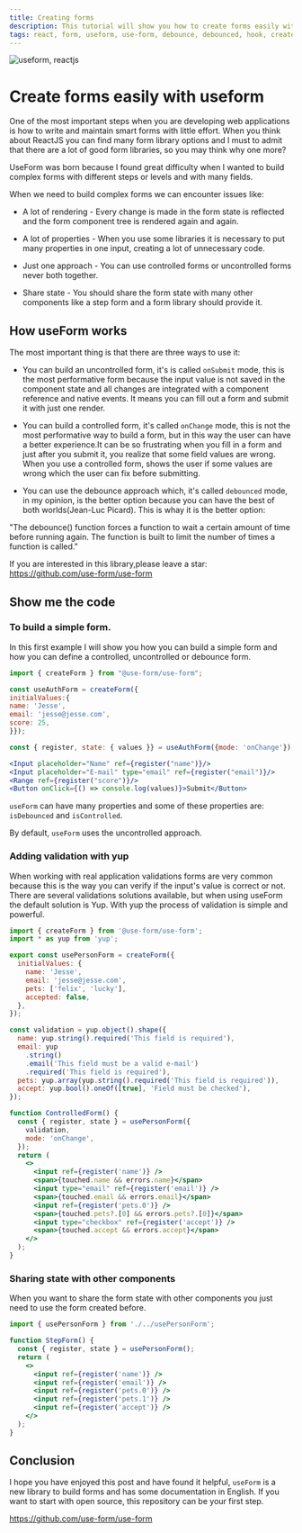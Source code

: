 ```yaml
---
title: Creating forms
description: This tutorial will show you how to create forms easily with useform.
tags: react, form, useform, use-form, debounce, debounced, hook, create, creating-a-form, html
---
```


![useform, reactjs](https://res.cloudinary.com/practicaldev/image/fetch/s--SOHJ-nn6--/c_imagga_scale,f_auto,fl_progressive,h_420,q_auto,w_1000/https://dev-to-uploads.s3.amazonaws.com/i/a0qtwoo6xz02au5p958w.png)

# Create forms easily with useform

One of the most important steps when you are developing web applications is how to write and maintain smart forms with little effort.
When you think about ReactJS you can find many form library options and I must to admit that there are a lot of good form libraries, so you may think why one more?

UseForm was born because I found great difficulty when I wanted to build complex forms with different steps or levels and with many fields.

When we need to build complex forms we can encounter issues like:

- A lot of rendering - Every change is made in the form state is reflected and the form component tree is rendered again and again.

- A lot of properties - When you use some libraries it is necessary to put many properties in one input, creating a lot of unnecessary code.

- Just one approach - You can use controlled forms or uncontrolled forms never both together.

- Share state - You should share the form state with many other components like a step form and a form library should provide it.

## How useForm works

The most important thing is that there are three ways to use it:

- You can build an uncontrolled form, it's is called `onSubmit` mode, this is the most performative form because the input value is not saved in the component state and all changes are integrated with a component reference and native events. It means you can fill out a form and submit it with just one render.

- You can build a controlled form, it's called `onChange` mode, this is not the most performative way to build a form, but in this way the user can have a better experience.It can be so frustrating when you fill in a form and just after you submit it, you realize that some field values are wrong. When you use a controlled form, shows the user if some values are wrong which the user can fix before submitting.

- You can use the debounce approach which, it's called `debounced` mode, in my opinion, is the better option because you can have the best of both worlds(Jean-Luc Picard). This is whay it is the better option:

"The debounce() function forces a function to wait a certain amount of time before running again. The function is built to limit the number of times a function is called."

If you are interested in this library,please leave a star: https://github.com/use-form/use-form

## Show me the code

### To build a simple form.

In this first example I will show you how you can build a simple form and how you can define a controlled, uncontrolled or debounce form.

```jsx
import { createForm } from "@use-form/use-form";

const useAuthForm = createForm({
initialValues:{
name: 'Jesse',
email: 'jesse@jesse.com',
score: 25,
}});

const { register, state: { values }} = useAuthForm({mode: 'onChange'});

<Input placeholder="Name" ref={register("name")}/>
<Input placeholder="E-mail" type="email" ref={register("email")}/>
<Range ref={register("score")}/>
<Button onClick={() => console.log(values)}>Submit</Button>
```

`useForm` can have many properties and some of these properties are: `isDebounced` and `isControlled`.

By default, `useForm` uses the uncontrolled approach.

### Adding validation with yup

When working with real application validations forms are very common because this is the way you can verify if the input's value is correct or not. There are several validations solutions available, but when using useForm the default solution is Yup. With yup the process of validation is simple and powerful.

```jsx
import { createForm } from '@use-form/use-form';
import * as yup from 'yup';

export const usePersonForm = createForm({
  initialValues: {
    name: 'Jesse',
    email: 'jesse@jesse.com',
    pets: ['felix', 'lucky'],
    accepted: false,
  },
});

const validation = yup.object().shape({
  name: yup.string().required('This field is required'),
  email: yup
    .string()
    .email('This field must be a valid e-mail')
    .required('This field is required'),
  pets: yup.array(yup.string().required('This field is required')),
  accept: yup.bool().oneOf([true], 'Field must be checked'),
});

function ControlledForm() {
  const { register, state } = usePersonForm({
    validation,
    mode: 'onChange',
  });
  return (
    <>
      <input ref={register('name')} />
      <span>{touched.name && errors.name}</span>
      <input type="email" ref={register('email')} />
      <span>{touched.email && errors.email}</span>
      <input ref={register('pets.0')} />
      <span>{touched.pets?.[0] && errors.pets?.[0]}</span>
      <input type="checkbox" ref={register('accept')} />
      <span>{touched.accept && errors.accept}</span>
    </>
  );
}
```

### Sharing state with other components

When you want to share the form state with other components you just need to use the form created before.

```jsx
import { usePersonForm } from './../usePersonForm';

function StepForm() {
  const { register, state } = usePersonForm();
  return (
    <>
      <input ref={register('name')} />
      <input ref={register('email')} />
      <input ref={register('pets.0')} />
      <input ref={register('pets.1')} />
      <input ref={register('accept')} />
    </>
  );
}
```

## Conclusion

I hope you have enjoyed this post and have found it helpful, `useForm` is a new library to build forms and has some documentation in English. If you want to start with open source, this repository can be your first step.

https://github.com/use-form/use-form
